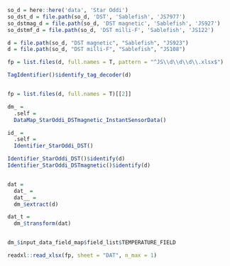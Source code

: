 ```r
so_d = here::here('data', 'Star Oddi')
so_dst_d = file.path(so_d, 'DST', 'Sablefish', 'JS7977')
so_dstmag_d = file.path(so_d, 'DST magnetic', 'Sablefish', 'JS927')
so_dstmf_d = file.path(so_d, 'DST milli-F', 'Sablefish', 'JS122')
```


```r
d = file.path(so_d, "DST magnetic", "Sablefish", "JS923")
d = file.path(so_d, "DST milli-F", "Sablefish", "JS108")

fp = list.files(d, full.names = T, pattern = "^JS\\d\\d\\d\\.xlsx$")

TagIdentifier()$identify_tag_decoder(d)


fp = list.files(d, full.names = T)[[2]]

dm_ = 
  .self = 
  DataMap_StarOddi_DSTmagnetic_InstantSensorData()

id_ = 
  .self = 
  Identifier_StarOddi_DST()

Identifier_StarOddi_DST()$identify(d)
Identifier_StarOddi_DSTmagnetic()$identify(d)


dat = 
  dat_ =
  dat__ = 
  dm_$extract(d)

dat_t = 
  dm_$transform(dat)


dm_$input_data_field_map$field_list$TEMPERATURE_FIELD

readxl::read_xlsx(fp, sheet = "DAT", n_max = 1)
```






























